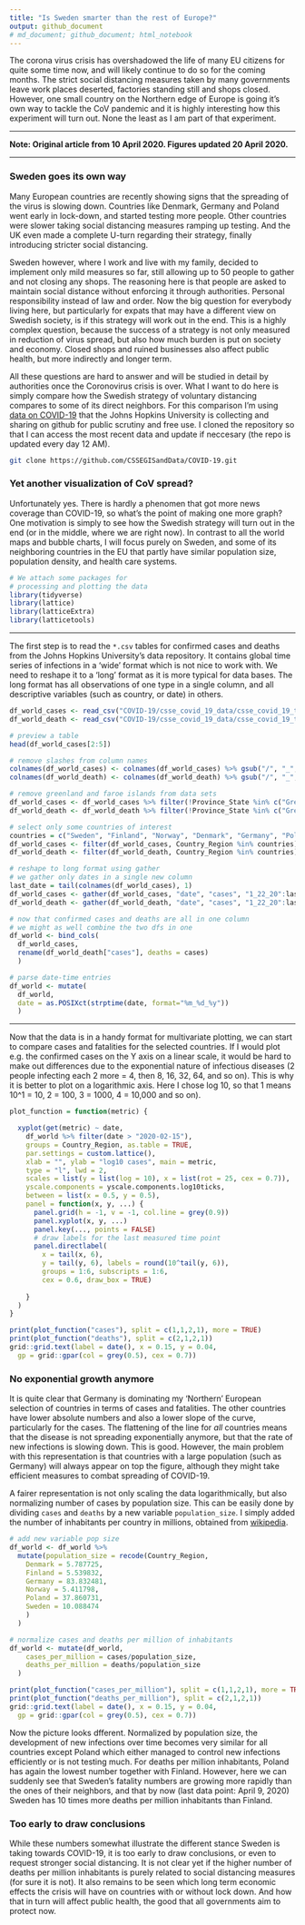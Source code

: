 ```yaml
---
title: "Is Sweden smarter than the rest of Europe?"
output: github_document
# md_document; github_document; html_notebook
---
```


The corona virus crisis has overshadowed the life of many EU citizens for quite some time now, and will likely continue to do so for the coming months. The strict social distancing measures taken by many governments leave work places deserted, factories standing still and shops closed. However, one small country on the Northern edge of Europe is going it's own way to tackle the CoV pandemic and it is highly interesting how this experiment will turn out. None the least as I am part of that experiment.

----------

**Note: Original article from 10 April 2020. Figures updated 20 April 2020.**

----------

### Sweden goes its own way

Many European countries are recently showing signs that the spreading of the virus is slowing down. Countries like Denmark, Germany and Poland went early in lock-down, and started testing more people. Other countries were slower taking social distancing measures ramping up testing. And the UK even made a complete U-turn regarding their strategy, finally introducing stricter social distancing. 

Sweden however, where I work and live with my family, decided to implement only mild measures so far, still allowing up to 50 people to gather and not closing any shops. The reasoning here is that people are asked to maintain social distance without enforcing it through authorities. Personal responsibility instead of law and order. Now the big question for everybody living here, but particularly for expats that may have a different view on Swedish society, is if this strategy will work out in the end. This is a highly complex question, because the success of a strategy is not only measured in reduction of virus spread, but also how much burden is put on society and economy. Closed shops and ruined businesses also affect public health, but more indirectly and longer term.

All these questions are hard to answer and will be studied in detail by authorities once the Coronovirus crisis is over. What I want to do here is simply compare how the Swedish strategy of voluntary distancing compares to some of its direct neighbors. For this comparison I'm using [data on COVID-19](https://github.com/CSSEGISandData/) that the Johns Hopkins University is collecting and sharing on github for public scrutiny and free use. I cloned the repository so that I can access the most recent data and update if neccesary (the repo is updated every day 12 AM).

```bash
git clone https://github.com/CSSEGISandData/COVID-19.git
```


### Yet another visualization of CoV spread?

Unfortunately yes. There is hardly a phenomen that got more news coverage than COVID-19, so what's the point of making one more graph? One motivation is simply to see how the Swedish strategy will turn out in the end (or in the middle, where we are right now). In contrast to all the world maps and bubble charts, I will focus purely on Sweden, and some of its neighboring countries in the EU that partly have similar population size, population density, and health care systems.


```r
# We attach some packages for
# processing and plotting the data
library(tidyverse)
library(lattice)
library(latticeExtra)
library(latticetools)
```

-----

The first step is to read the `*.csv` tables for confirmed cases and deaths from the Johns Hopkins University's data repository. It contains global time series of infections in a 'wide' format which is not nice to work with. We need to reshape it to a 'long' format as it is more typical for data bases. The long format has all observations of one type in a single column, and all descriptive variables (such as country, or date) in others.


```r
df_world_cases <- read_csv("COVID-19/csse_covid_19_data/csse_covid_19_time_series/time_series_covid19_confirmed_global_20200420.csv")
df_world_death <- read_csv("COVID-19/csse_covid_19_data/csse_covid_19_time_series/time_series_covid19_deaths_global_20200420.csv")

# preview a table
head(df_world_cases[2:5])

# remove slashes from column names
colnames(df_world_cases) <- colnames(df_world_cases) %>% gsub("/", "_", .)
colnames(df_world_death) <- colnames(df_world_death) %>% gsub("/", "_", .)

# remove greenland and faroe islands from data sets
df_world_cases <- df_world_cases %>% filter(!Province_State %in% c("Greenland", "Faroe Islands"))
df_world_death <- df_world_death %>% filter(!Province_State %in% c("Greenland", "Faroe Islands"))

# select only some countries of interest
countries = c("Sweden", "Finland", "Norway", "Denmark", "Germany", "Poland")
df_world_cases <- filter(df_world_cases, Country_Region %in% countries)[-1]
df_world_death <- filter(df_world_death, Country_Region %in% countries)[-1]

# reshape to long format using gather
# we gather only dates in a single new column
last_date = tail(colnames(df_world_cases), 1)
df_world_cases <- gather(df_world_cases, "date", "cases", "1_22_20":last_date)
df_world_death <- gather(df_world_death, "date", "cases", "1_22_20":last_date)

# now that confirmed cases and deaths are all in one column
# we might as well combine the two dfs in one
df_world <- bind_cols(
  df_world_cases, 
  rename(df_world_death["cases"], deaths = cases)
  )

# parse date-time entries
df_world <- mutate(
  df_world, 
  date = as.POSIXct(strptime(date, format="%m_%d_%y"))
  )
```

-----

Now that the data is in a handy format for multivariate plotting, we can start to compare cases and fatalities for the selected countries. If I would plot e.g. the confirmed cases on the Y axis on a linear scale, it would be hard to make out differences due to the exponential nature of infectious diseases (2 people infecting each 2 more = 4, then 8, 16, 32, 64, and so on). This is why it is better to plot on a logarithmic axis. Here I chose log 10, so that 1 means 10^1 = 10, 2 = 100, 3 = 1000, 4 = 10,000 and so on). 


```r
plot_function = function(metric) {

  xyplot(get(metric) ~ date, 
    df_world %>% filter(date > "2020-02-15"), 
    groups = Country_Region, as.table = TRUE,
    par.settings = custom.lattice(),
    xlab = "", ylab = "log10 cases", main = metric,
    type = "l", lwd = 2, 
    scales = list(y = list(log = 10), x = list(rot = 25, cex = 0.7)),
    yscale.components = yscale.components.log10ticks,
    between = list(x = 0.5, y = 0.5),
    panel = function(x, y, ...) {
      panel.grid(h = -1, v = -1, col.line = grey(0.9))
      panel.xyplot(x, y, ...)
      panel.key(..., points = FALSE)
      # draw labels for the last measured time point
      panel.directlabel(
        x = tail(x, 6), 
        y = tail(y, 6), labels = round(10^tail(y, 6)),
        groups = 1:6, subscripts = 1:6, 
        cex = 0.6, draw_box = TRUE)
      
    }
  )
}

print(plot_function("cases"), split = c(1,1,2,1), more = TRUE)
print(plot_function("deaths"), split = c(2,1,2,1))
grid::grid.text(label = date(), x = 0.15, y = 0.04, 
  gp = grid::gpar(col = grey(0.5), cex = 0.7))
```

### No exponential growth anymore

It is quite clear that Germany is dominating my 'Northern' European selection of countries in terms of cases and fatalities. The other countries have lower absolute numbers and also a lower slope of the curve, particularly for the cases. The flattening of the line for _all_ countries means that the disease is not spreading exponentially anymore, but that the rate of new infections is slowing down. This is good. However, the main problem with this representation is that countries with a large population (such as Germany) will always appear on top the figure, although they might take efficient measures to combat spreading of COVID-19.

A fairer representation is not only scaling the data logarithmically, but also normalizing number of cases by population size. This can be easily done by dividing `cases` and `deaths` by a new variable `population_size`. I simply added the number of inhabitants per country in millions, obtained from [wikipedia](https://en.wikipedia.org/wiki/List_of_European_countries_by_population).

```r
# add new variable pop size
df_world <- df_world %>% 
  mutate(population_size = recode(Country_Region,
    Denmark = 5.787725,
    Finland = 5.539832,
    Germany = 83.832481,
    Norway = 5.411798,
    Poland = 37.860731,
    Sweden = 10.088474
    )
  )

# normalize cases and deaths per million of inhabitants
df_world <- mutate(df_world,
    cases_per_million = cases/population_size,
    deaths_per_million = deaths/population_size
  )

print(plot_function("cases_per_million"), split = c(1,1,2,1), more = TRUE)
print(plot_function("deaths_per_million"), split = c(2,1,2,1))
grid::grid.text(label = date(), x = 0.15, y = 0.04, 
  gp = grid::gpar(col = grey(0.5), cex = 0.7))
```

Now the picture looks dfferent. Normalized by population size, the development of new infections over time becomes very similar for all countries except Poland which either managed to control new infections efficiently or is not testing much. For deaths per million inhabitants, Poland has again the lowest number together with Finland. However, here we can suddenly see that Sweden's fatality numbers are growing more rapidly than the ones of their neighbors, and that by now (last data point: April 9, 2020) Sweden has 10 times more deaths per million inhabitants than Finland. 

### Too early to draw conclusions

While these numbers somewhat illustrate the different stance Sweden is taking towards COVID-19, it is too early to draw conclusions, or even to request stronger social distancing. It is not clear yet if the higher number of deaths per million inhabitants is purely related to social distancing measures (for sure it is not). It also remains to be seen which long term economic effects the crisis will have on countries with or without lock down. And how that in turn will affect public health, the good that all governments aim to protect now.


